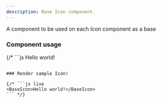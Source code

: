 ```yaml
---
description: Base Icon component.
---
```



A component to be used on each Icon component as a base

### Component usage
{/* ```js
<BaseIcon>Hello world!</BaseIcon>
``` */}

### Render sample Icon!

{/* ```js live
<BaseIcon>Hello world!</BaseIcon>
``` */}
